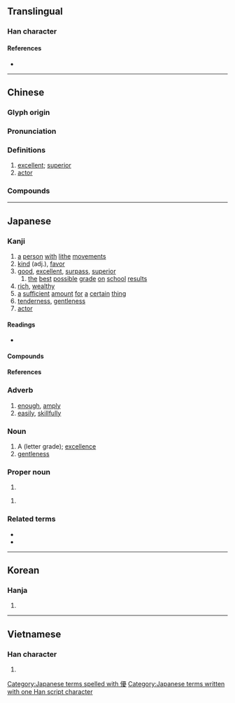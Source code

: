 {{character info/new}}
{{also|优}}
==Translingual==

===Han character===
{{Han char|rn=9|rad=人|as=15|sn=17|four=21247|canj=OMBE|ids=⿰亻憂}}

====References====
* {{Han ref|kx=0120.280|dkj=01261|dj=0254.260|hdz=10233.040|uh=512A|ud=20778|bh=C075|bd=49269}}

----

==Chinese==
{{zh-forms|s=优}}

===Glyph origin===
{{Han etym}}

===Pronunciation===
{{zh-pron
|m=yōu
|c=jau1
|c-t=yiu1
|mn=qz,tw,xm,zz:iu
|mc=y
|oc=y
|ma=Zh-you.ogg
|cat=a,n
}}

===Definitions===
{{zh-hanzi}}

# [[excellent]]; [[superior]]
# [[actor]]

===Compounds===
{{zh-der|優禮|優洽|優等|名特優新|優養化|優點|優雅|優格|優境學|伊優|優選法|優美|優勢種|優貢|優曇華|優越|優勝|優惠|優遇|學優而仕|娼優|優角|俳優體|優獎|優哉游哉|優先|女優|優閒|品學兼優|從優|優缽羅|優裕|優游|優笑|優假|優勝劣敗|優待月票|優待|優良|弄優|優待券|優酪乳|優異|名優|優柔寡斷|優優|優婆夷|優遊|優長|優柔|學優才贍|優比|優恤|優詔|優婆塞|優秀|倡優|優越感|優容|優惠待遇|優惠關稅|優伶|優勢|優孟衣冠|優地槽|優生學|優劣|優渥|優生保健|優游不迫|伶優|優質|優處|優游自在|優樂|優撫|優弧|優厚|優先權|俳優|擇優|空優迷彩|特優|才勇兼優|才學兼優|男優|資優|績優|養尊處優|衣冠優孟|雜種優勢|績優股|膽識俱優|高貴優雅|資優生}}

----

==Japanese==

===Kanji===
{{ja-kanji|grade=6|rs=人15}}

# [[a]] [[person]] [[with]] [[lithe]] [[movements]]
# [[kind]] (adj.), [[favor]]
# [[good]], [[excellent]], [[surpass]], [[superior]]
## [[the]] [[best]] [[possible]] [[grade]] [[on]] [[school]] [[results]]
# [[rich]], [[wealthy]]
# [[a]] [[sufficient]] [[amount]] [[for]] [[a]] [[certain]] [[thing]]
# [[tenderness]], [[gentleness]]
# [[actor]]

====Readings====
* {{ja-readings|kanon=[[ゆう]] ([[yū]])|goon=[[う]] ([[u]])|kun=[[やさしい]] ([[yasashii]]), [[すぐれる]] ([[sugureru]]), [[ゆたか]] (yutaka), [[ゆうに]] (yūni), [[わざおぎ]] ([[wazaogi]])|nanori=[[かつ]] (katsu), [[ひろ]] (hiro), [[まさ]] (masa), [[まさる]] (masaru), [[ゆたか]] (yutaka)}}

====Compounds====
{{der3|lang=ja|{{ja-r|優渥|ゆうあく}}
|{{ja-r|優位|ゆうい}}
|{{ja-r|優越|ゆうえつ}}
|{{ja-r|優越感|ゆうえつかん}}
|{{ja-r|優艶|ゆうえん}}
|{{ja-r|優婉|ゆうえん}}
|{{ja-r|優雅|ゆうが}}
|{{ja-r|優遇|ゆうぐう}}
|{{ja-r|優形|やさがた}}
|{{ja-r|優弧|ゆうこ}}
|{{ja-r|優姿|ゆうし}}
|{{ja-r|優者|ゆうしゃ}}
|{{ja-r|優秀|ゆうしゅう}}
|{{ja-r|優柔不断|ゆうじゅうふだん}}
|{{ja-r|優駿|ゆうしゅん}}
|{{ja-r|優女|ゆうおんな}}
|{{ja-r|優勝|ゆうしょう}}
|{{ja-r|優勢|ゆうせい}}
|{{ja-r|優性|ゆうせい}}
|{{ja-r|優生|ゆうせい}}
|{{ja-r|優先|ゆうせん}}
|{{ja-r|優待|ゆうたい}}
|{{ja-r|優退|ゆうたい}}
|{{ja-r|優男|やさおとこ}}
|{{ja-r|優長|ゆうちょう}}
|{{ja-r|優等|ゆうとう}}
|{{ja-r|優曇華|うどんげ}}
|{{ja-r|優美|ゆうび}}
|{{ja-r|優々閑々|ゆうゆうかんかん}}, {{ja-r|優優閑閑|ゆうゆうかんかん}}
|{{ja-r|優利|ゆうり}}
|{{ja-r|優良|ゆうりょう}}
|{{ja-r|優劣|ゆうれつ}}
|{{ja-r|優諚|ゆうじょう}}
|{{ja-r|優男|やさおとこ}}
}}

====References====
{{ja-kref
|ku=4505
|shift=9744
|jis=4D25
|euc=CDA5
|skip=1-2-15
|freq=334
|nelson=564
|newnelson=334
|halpern=177
|kld=130
|heisig=993
|tuttle=2a15.1
}}

===Adverb===
{{ja-pos|adverb|ゆう}}

# [[enough]], [[amply]]
# [[easily]], [[skillfully]]

===Noun===
{{ja-noun|ゆう}}

# A (letter grade); [[excellence]]
# [[gentleness]]

===Proper noun===
{{ja-pos|proper|まさる}}

# {{given name|male|lang=ja|sort=まさる}}

{{ja-pos|proper|ゆう}}

# {{given name|female|lang=ja|sort=ゆう}}

===Related terms===
* {{l|ja|優しげ}}
* {{l|ja|優る}}

[[Category:Japanese terms spelled with 優]]
[[Category:Japanese terms written with one Han script character]]

----

==Korean==

===Hanja===
{{ko-hanja|hangeul=우}}

# {{defn|lang=ko|sort=人15}}

----

==Vietnamese==

===Han character===
{{vi-hantu|[[ưu]], [[viên]]|rs=人15}}

# {{defn|lang=vi|sort=人15}}